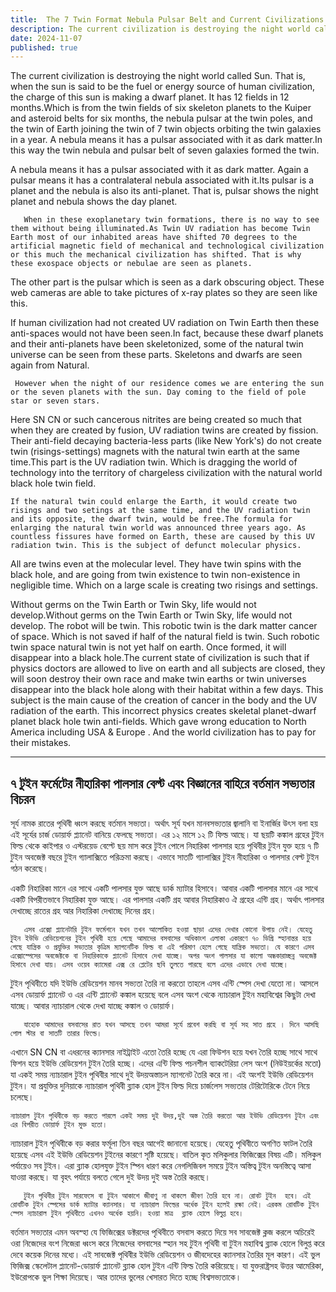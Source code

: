 ```yaml
---
title:  The 7 Twin Format Nebula Pulsar Belt and Current Civilizations Beyond Science
description: The current civilization is destroying the night world called Sun. That is, when the sun is said to be the fuel or energy source of human civilization, the charge of this sun is making a dwarf planet. It has 12 fields in 12 months.Which is from the twin fields of six skeleton planets to the Kuiper and asteroid belts for six months, the nebula pulsar at the twin poles, and the twin of Earth joining the twin of 7 twin objects orbiting the twin galaxies in a year.
date: 2024-11-07
published: true
---
```


The current civilization is destroying the night world called Sun. That is, when the sun is said to be the fuel or energy source of human civilization, the charge of this sun is making a dwarf planet. It has 12 fields in 12 months.Which is from the twin fields of six skeleton planets to the Kuiper and asteroid belts for six months, the nebula pulsar at the twin poles, and the twin of Earth joining the twin of 7 twin objects orbiting the twin galaxies in a year. A nebula means it has a pulsar associated with it as dark matter.In this way the twin nebula and pulsar belt of seven galaxies formed the twin.

A nebula means it has a pulsar associated with it as dark matter. Again a pulsar means it has a contralateral nebula associated with it.Its pulsar is a planet and the nebula is also its anti-planet. That is, pulsar shows the night planet and nebula shows the day planet.

       When in these exoplanetary twin formations, there is no way to see them without being illuminated.As Twin UV radiation has become Twin Earth most of our inhabited areas have shifted 70 degrees to the artificial magnetic field of mechanical and technological civilization or this much the mechanical civilization has shifted. That is why these exospace objects or nebulae are seen as planets.
The other part is the pulsar which is seen as a dark obscuring object. These web cameras are able to take pictures of x-ray plates so they are seen like this. 

If human civilization
had not created UV radiation on Twin Earth then these anti-spaces would not have been seen.In fact, because these dwarf planets and their anti-planets have been skeletonized, some of the natural twin universe can be seen from these parts. Skeletons and dwarfs are seen again from Natural.

     However when the night of our residence comes we are entering the sun or the seven planets with the sun. Day coming to the field of pole star or seven stars.
Here SN CN or such cancerous nitrites are being created so much that when they are created by fusion, UV radiation twins are created by fission. Their anti-field decaying bacteria-less parts (like New York's) do not create twin (risings-settings) magnets with the natural twin earth at the same time.This part is the UV radiation twin. Which is dragging the world of technology into the territory of chargeless civilization with the natural world black hole twin field.

    If the natural twin could enlarge the Earth, it would create two risings and two setings at the same time, and the UV radiation twin and its opposite, the dwarf twin, would be free.The formula for enlarging the natural twin world was announced three years ago. As countless fissures have formed on Earth, these are caused by this UV radiation twin. This is the subject of defunct molecular physics.
All are twins even at the molecular level. They have twin spins with the black hole, and are going from twin existence to twin non-existence in negligible time. Which on a large scale is creating two risings and settings.

Without germs on the Twin Earth or Twin Sky, life would not develop.Without germs on the Twin Earth or Twin Sky, life would not develop. The robot will be twin. This robotic twin is the dark matter cancer of space. Which is not saved if half of the natural field is twin. Such robotic twin space natural twin is not yet half on earth. Once formed, it will disappear into a black hole.The current state of civilization is such that if physics doctors are allowed to live on earth and all subjects are closed, they will soon destroy their own race and make twin earths or twin universes disappear into the black hole along with their habitat within a few days.
This subject is the main cause of the creation of cancer in the body and the UV radiation of the earth. This incorrect physics creates skeletal planet-dwarf planet black hole twin anti-fields. Which gave wrong education to North America
including USA & Europe . And the world civilization has to pay for their mistakes.

---

##  ৭ টুইন ফর্মেটের নীহারিকা পালসার বেল্ট এবং বিজ্ঞানের বাহিরে বর্তমান সভ‍্যতার বিচরন 

সূর্য নামক রাতের পৃথিবী ধ্বংস করছে বর্তমান সভ‍্যতা। অর্থাৎ সূর্য যখন মানবসভ‍্যতার জ্বালানি বা ইনার্জির উৎস বলা হয় এই সূর্যের চার্জ ডোয়ার্ফ প্ল‍্যানেট বানিয়ে ফেলছে সভ‍্যতা। এর ১২ মাসে ১২ টি ফিল্ড আছে। যা ছয়টি কঙ্কাল গ্রহের টুইন ফিল্ড থেকে কাইপার ও এস্টরয়েড বেল্টে ছয় মাস করে টুইন পোলে নিহারিকা পালসার হয়ে পৃথিবীর টুইন যুক্ত হয়ে ৭ টি টুইন অবজেক্ট বছরে টুইন গ‍্যালাক্সিতে পরিক্রমা করছে। এভাবে সাতটি গ‍্যালাক্সির টুইন নীহারিকা ও পালসার বেল্ট টুইন গঠন করেছে।

একটি নিহারিকা মানে এর সাথে একটি পালসার যুক্ত আছে ডার্ক ম‍্যাটার হিসাবে। আবার একটি পালসার মানে এর সাথে একটি বিপরীতভাবে নিহারিকা যুক্ত আছে। এর পালসার একটি গ্রহ আবার নিহারিকাও ঐ গ্রহের এন্টি গ্রহ। অর্থাৎ পালসার দেখাচ্ছে রাতের গ্রহ আর নিহারিকা দেখাচ্ছে দিনের গ্রহ।

       এসব এক্সো প্ল‍্যানেটারি টুইন ফর্মেশনে যখন তখন আলোকিত হওয়া ছাড়া এদের দেখার কোনো উপায় নেই। যেহেতু টুইন ইউভি রেডিয়েশনের টুইন পৃথিবী হয়ে গেছে আমাদের বসবাসের অধিকাংশ এলাকা একারণে ৭০ ডিগ্রি স্হানান্তর হয়ে গেছে যান্ত্রিক ও প্রযুক্তির সভ‍্যতার কৃত্রিম ম‍্যাগনেটিক ফিল্ড বা এই পরিমাণ হেলে গেছে যান্ত্রিক সভ‍্যতা। যে কারণে এসব এক্সোস্পেসের অবজেক্টকে বা নিহারিকাকে প্ল‍্যানেট হিসাবে দেখা যাচ্ছে। অপর অংশ পালসার যা কালো অন্ধকারাচ্ছন্ন অবজেক্ট হিসাবে দেখা যায়। এসব ওয়েব ক‍্যামেরা এক্স রে প্লেটের ছবি তুলতে পারছে বলে এদের এভাবে দেখা যাচ্ছে। 

টুইন পৃথিবীতে যদি ইউভি রেডিয়েশন মানব সভ‍্যতা তৈরি না করতো তাহলে এসব এন্টি স্পেস দেখা যেতো না। আসলে এসব ডোয়ার্ফ প্ল‍্যানেট ও এর এন্টি প্ল‍্যানেট কঙ্কাল হয়েছে বলে এসব অংশ থেকে ন‍্যাচারাল টুইন মহাবিশ্বের কিছুটা দেখা যাচ্ছে। আবার ন‍্যাচারাল থেকে দেখা যাচ্ছে কঙ্কাল ও ডোয়ার্ফ।

       যাহোক আমাদের বসবাসের রাত যখন আসছে তখন আমরা সূর্য‍ে প্রবেশ করছি বা সূর্য সহ সাত গ্রহে । দিনে আসছি পোল স্টার বা সাতটি তারার ফিল্ডে।
এখানে SN  CN বা এধরনের ক‍্যানসার নাইট্রাইট এতো তৈরি হচ্ছে যে এরা ফিউশন হয়ে যখন তৈরি হচ্ছে সাথে সাথে ফিশন হয়ে ইউভি রেডিয়েশন টুইন  তৈরি হচ্ছে। এদের এন্টি ফিল্ড পচনশীল ব‍্যাকটেরিয়া লেস অংশ (নিউইয়র্কের মতো) যা একই সময় ন‍্যাচারাল টুইন পৃথিবীর সাথে দুই উদয়অস্তাচল ম‍্যাগনেট তৈরি করে না।
এই অংশই ইউভি রেডিয়েশন টুইন। যা প্রযুক্তির দুনিয়াকে ন‍্যাচারাল পৃথিবী ব্ল‍্যাক হোল টুইন ফিল্ড দিয়ে চার্জলেস সভ‍্যতার টেরিটোরিকে  টেনে নিয়ে চলেছে।

    ন‍্যাচারাল টুইন পৃথিবীকে বড় করতে পারলে একই সময় দুই উদয়,দুই অস্ত তৈরি করতো আর ইউভি রেডিয়েশন টুইন এবং এর বিপরীত ডোয়ার্ফ টুইন মুক্ত হতো।
ন‍্যাচারাল টুইন পৃথিবীকে বড় করার ফর্মূলা তিন বছর আগেই জানানো হয়েছে। যেহেতু পৃথিবীতে অগণিত ফাটল তৈরি হয়েছে এসব এই ইউভি রেডিয়েশন টুইনের কারণে সৃষ্টি হয়েছে। বাতিল কৃত  মলিকুলার  ফিজিক্সের বিষয় এটি। মলিকুল পর্যায়েও সব টুইন। এরা ব্ল‍্যাক হোলযুক্ত  টুইন স্পিন ধারণ করে নেগলিজিবল সময়ে টুইন  অস্তিত্ব টুইন অনস্তিত্বে আসা যাওয়া করছে। যা বৃহৎ পর্যায়ে বলতে গেলে দুই উদয় দুই অস্ত তৈরি করছে।

       টুইন পৃথিবীর টুইন সারফেসে বা টুইন আকাশে জীবাণু না থাকলে জীবণ তৈরি হবে না। রোবট টুইন  হবে। এই রোবটিক টুইন স্পেসের ডার্ক ম‍্যাটার ক‍্যানসার। যা ন‍্যাচারাল ফিল্ডের অর্ধেক টুইন হলেই রক্ষা নেই। এরকম রোবটিক টুইন স্পেস ন‍্যাচারাল টুইন পৃথিবীতে এখনও অর্ধেক হয়নি। হওয়া মাত্র  ব্ল‍্যাক হোলে বিলুপ্ত হবে।
বর্তমান সভ‍্যতার এমন অবস্হা যে ফিজিক্সের ডক্টরদের পৃথিবীতে বসবাস করতে দিয়ে সব সাবজেক্ট ক্লজ করলে অচিরেই ওরা নিজেদের বংশ নিজেরা ধ্বংস করে নিজেদের বসবাসের স্হান সহ টুইন পৃথিবী বা টুইন মহাবিশ্ব  ব্ল‍্যাক হোলে বিলুপ্ত করে দেবে কয়েক দিনের মধ‍্যে। এই সাবজেক্ট পৃথিবীর ইউভি রেডিয়েশন ও জীবদেহের ক‍্যানসার তৈরির মূল কারণ। এই ভুল ফিজিক্স স্কেলেটাল প্ল‍্যানেট-ডোয়ার্ফ প্ল‍্যানেট ব্ল‍্যাক হোল টুইন এন্টি ফিল্ড তৈরি করিয়েছে। যা যুক্তরাষ্ট্রসহ উত্তর আমেরিকা, ইউরোপকে ভুল শিক্ষা দিয়েছে। আর তাদের ভুলের খেসারত দিতে হচ্ছে বিশ্বসভ‍্যতাকে।  

